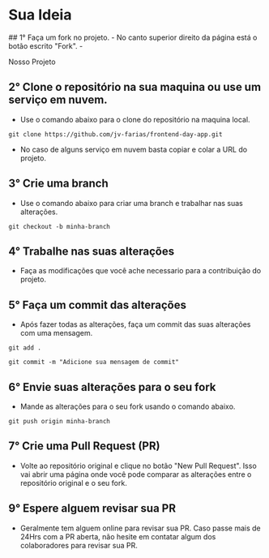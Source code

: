 
# <div className={style.h1}>Sua Ideia</div>
<div className={style.contribuindo}>
## 1° Faça um fork no projeto.
 - No canto superior direito da página está o botão escrito "Fork".
 - <p className={style.textLink}><Link href="https://github.com/jv-farias/frontend-day-app" target="_blank">Nosso Projeto</Link></p>

## 2° Clone o repositório na sua maquina ou use um serviço em nuvem.
 - Use o comando abaixo para o clone do repositório na maquina local.

```git
git clone https://github.com/jv-farias/frontend-day-app.git
```
 - No caso de alguns serviço em nuvem basta copiar e colar a URL do projeto.

## 3° Crie uma branch
 - Use o comando abaixo para criar uma branch e trabalhar nas suas alterações.

```git
git checkout -b minha-branch
```

## 4° Trabalhe nas suas alterações
 - Faça as modificações que você ache necessario para a contribuição do projeto.

## 5° Faça um commit das alterações
 - Após fazer todas as alterações, faça um commit das suas alterações com uma mensagem.

```git
git add .

git commit -m "Adicione sua mensagem de commit"
```

## 6° Envie suas alterações para o seu fork
 - Mande as alterações para o seu fork usando o comando abaixo.

```git
git push origin minha-branch
```

## 7° Crie uma Pull Request (PR)
 - Volte ao repositório original e clique no botão "New Pull Request". Isso vai abrir uma página onde você pode comparar as alterações entre o repositório original e o seu fork.

## 9° Espere alguem revisar sua PR
 - Geralmente tem alguem online para revisar sua PR. Caso passe mais de 24Hrs com a PR aberta, não hesite em contatar algum dos colaboradores para revisar sua PR.
</div>